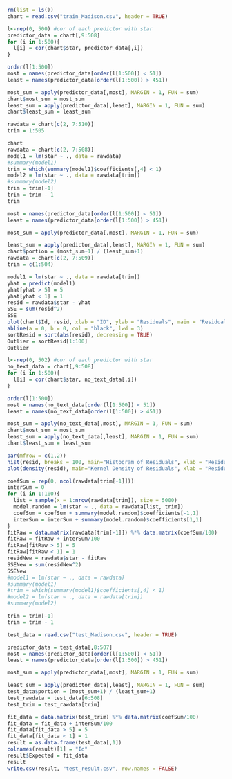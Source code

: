 


```r
rm(list = ls())
chart = read.csv("train_Madison.csv", header = TRUE)
```

```r
l<-rep(0, 500) #cor of each predictor with star
predictor_data = chart[,9:508]
for (i in 1:500){
  l[i] = cor(chart$star, predictor_data[,i])
}

order(l[1:500])
most = names(predictor_data[order(l[1:500]) < 51])
least = names(predictor_data[order(l[1:500]) > 451])

most_sum = apply(predictor_data[,most], MARGIN = 1, FUN = sum)
chart$most_sum = most_sum
least_sum = apply(predictor_data[,least], MARGIN = 1, FUN = sum)
chart$least_sum = least_sum
```


```r
rawdata = chart[c(2, 7:510)]
trim = 1:505

chart
rawdata = chart[c(2, 7:508)]
model1 = lm(star ~ ., data = rawdata)
#summary(model1)
trim = which(summary(model1)$coefficients[,4] < 1)
model2 = lm(star ~ ., data = rawdata[trim])
#summary(model2)
trim = trim[-1]
trim = trim - 1
trim

most = names(predictor_data[order(l[1:500]) < 51])
least = names(predictor_data[order(l[1:500]) > 451])

most_sum = apply(predictor_data[,most], MARGIN = 1, FUN = sum)

least_sum = apply(predictor_data[,least], MARGIN = 1, FUN = sum)
chart$portion = (most_sum+1) / (least_sum+1)
rawdata = chart[c(2, 7:509)]
trim = c(1:504)
```

```r
model1 = lm(star ~ ., data = rawdata[trim])
yhat = predict(model1)
yhat[yhat > 5] = 5
yhat[yhat < 1] = 1
resid = rawdata$star - yhat
SSE = sum(resid^2)
SSE
plot(chart$Id, resid, xlab = "ID", ylab = "Residuals", main = "Residual Plot",pch = 23,bg = "red",cex = 1.2)
abline(a = 0, b = 0, col = "black", lwd = 3)
sortResid = sort(abs(resid), decreasing = TRUE)
Outlier = sortResid[1:100]
Outlier
```

```r
l<-rep(0, 502) #cor of each predictor with star
no_text_data = chart[,9:508]
for (i in 1:500){
  l[i] = cor(chart$star, no_text_data[,i])
}

order(l[1:500])
most = names(no_text_data[order(l[1:500]) < 51])
least = names(no_text_data[order(l[1:500]) > 451])

most_sum = apply(no_text_data[,most], MARGIN = 1, FUN = sum)
chart$most_sum = most_sum
least_sum = apply(no_text_data[,least], MARGIN = 1, FUN = sum)
chart$least_sum = least_sum
```
  
```r
par(mfrow = c(1,2))
hist(resid, breaks = 100, main="Histogram of Residuals", xlab = "Residuals")
plot(density(resid), main="Kernel Density of Residuals", xlab = "Residuals")
```

```r
coefSum = rep(0, ncol(rawdata[trim[-1]]))
interSum = 0
for (i in 1:100){
  list = sample(x = 1:nrow(rawdata[trim]), size = 5000)
  model.random = lm(star ~ ., data = rawdata[list, trim])
  coefSum = coefSum + summary(model.random)$coefficients[-1,1]
  interSum = interSum + summary(model.random)$coefficients[1,1]
}
fitRaw = data.matrix(rawdata[trim[-1]]) %*% data.matrix(coefSum/100)
fitRaw = fitRaw + interSum/100
fitRaw[fitRaw > 5] = 5
fitRaw[fitRaw < 1] = 1
residNew = rawdata$star - fitRaw
SSENew = sum(residNew^2)
SSENew
#model1 = lm(star ~ ., data = rawdata)
#summary(model1)
#trim = which(summary(model1)$coefficients[,4] < 1)
#model2 = lm(star ~ ., data = rawdata[trim])
#summary(model2)

```


```r
trim = trim[-1]
trim = trim - 1

test_data = read.csv("test_Madison.csv", header = TRUE)

predictor_data = test_data[,8:507]
most = names(predictor_data[order(l[1:500]) < 51])
least = names(predictor_data[order(l[1:500]) > 451])

most_sum = apply(predictor_data[,most], MARGIN = 1, FUN = sum)

least_sum = apply(predictor_data[,least], MARGIN = 1, FUN = sum)
test_data$portion = (most_sum+1) / (least_sum+1)
test_rawdata = test_data[6:508]
test_trim = test_rawdata[trim]
```

```r
fit_data = data.matrix(test_trim) %*% data.matrix(coefSum/100)
fit_data = fit_data + interSum/100
fit_data[fit_data > 5] = 5
fit_data[fit_data < 1] = 1
result = as.data.frame(test_data[,1])
colnames(result)[1] = "Id"
result$Expected = fit_data
result
write.csv(result, "test_result.csv", row.names = FALSE)
```
